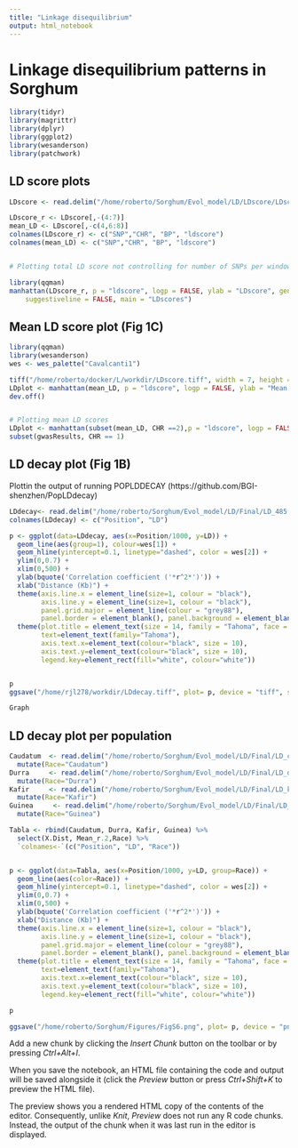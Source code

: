 ```yaml
---
title: "Linkage disequilibrium"
output: html_notebook
---
```


# Linkage disequilibrium patterns in Sorghum

```r
library(tidyr)
library(magrittr)
library(dplyr) 
library(ggplot2)
library(wesanderson)
library(patchwork)
```

## LD score plots

```r

LDscore <- read.delim("/home/roberto/Sorghum/Evol_model/LD/LDscore/LDscore.100k.score.ld", sep = " ")

LDscore_r <- LDscore[,-(4:7)]
mean_LD <- LDscore[,-c(4,6:8)]
colnames(LDscore_r) <- c("SNP","CHR", "BP", "ldscore")
colnames(mean_LD) <- c("SNP","CHR", "BP", "ldscore")


# Plotting total LD score not controlling for number of SNPs per window

library(qqman)
manhattan(LDscore_r, p = "ldscore", logp = FALSE, ylab = "LDscore", genomewideline = FALSE, col = c("dodgerblue4", "forestgreen"), cex=0.3,
    suggestiveline = FALSE, main = "LDscores")


```

## Mean LD score plot (Fig 1C)

```r

library(qqman)
library(wesanderson)
wes <- wes_palette("Cavalcanti1")

tiff("/home/roberto/docker/L/workdir/LDscore.tiff", width = 7, height = 3, units = 'in', res = 450 )
LDplot <- manhattan(mean_LD, p = "ldscore", logp = FALSE, ylab = "Mean LDscore", genomewideline = FALSE, col = alpha(wes, 0.2), cex=0.15, suggestiveline = FALSE,  cex.axis = 0.9, cex.lab = 0.9, ylim=c(0, 0.4))
dev.off()


# Plotting mean LD scores
LDplot <- manhattan(subset(mean_LD, CHR ==2),p = "ldscore", logp = FALSE, ylab = "Mean LDscore", genomewideline = FALSE, col = alpha(wes, 0.9), cex=0.95, suggestiveline = FALSE,  cex.axis = 0.9, cex.lab = 0.9, ylim=c(0, 0.4), xlim = c(67574082, 67574710) )
subset(gwasResults, CHR == 1)
```

## LD decay plot (Fig 1B)
Plottin the output of running POPLDDECAY (https://github.com/BGI-shenzhen/PopLDdecay)

```r

LDdecay<- read.delim("/home/roberto/Sorghum/Evol_model/LD/Final/LD_485.stat/TERRA485_LDdecay", header = T)
colnames(LDdecay) <- c("Position", "LD")

p <- ggplot(data=LDdecay, aes(x=Position/1000, y=LD)) +
  geom_line(aes(group=1), colour=wes[1]) +
  geom_hline(yintercept=0.1, linetype="dashed", color = wes[2]) +
  ylim(0,0.7) +
  xlim(0,500) +
  ylab(bquote('Correlation coefficient ('*r^2*')')) +
  xlab("Distance (Kb)") +
  theme(axis.line.x = element_line(size=1, colour = "black"),
        axis.line.y = element_line(size=1, colour = "black"),
        panel.grid.major = element_line(colour = "grey88"),
        panel.border = element_blank(), panel.background = element_blank()) +
  theme(plot.title = element_text(size = 14, family = "Tahoma", face = "bold"),
        text=element_text(family="Tahoma"),
        axis.text.x=element_text(colour="black", size = 10),
        axis.text.y=element_text(colour="black", size = 10),
        legend.key=element_rect(fill="white", colour="white"))


p
ggsave("/home/rjl278/workdir/LDdecay.tiff", plot= p, device = "tiff", scale = 1, width = 3.42, height = 3, units = c("in"),dpi = 500, limitsize = TRUE)

Graph

```


## LD decay plot per population

```r

Caudatum  <- read.delim("/home/roberto/Sorghum/Evol_model/LD/Final/LD_caudatum.stat", header = T) %>%
  mutate(Race="Caudatum")
Durra     <- read.delim("/home/roberto/Sorghum/Evol_model/LD/Final/LD_durra.stat", header = T) %>%
  mutate(Race="Durra")
Kafir     <- read.delim("/home/roberto/Sorghum/Evol_model/LD/Final/LD_kafir.stat", header = T) %>%
  mutate(Race="Kafir")
Guinea     <- read.delim("/home/roberto/Sorghum/Evol_model/LD/Final/LD_guinea.stat", header = T) %>%
  mutate(Race="Guinea")

Tabla <- rbind(Caudatum, Durra, Kafir, Guinea) %>%
  select(X.Dist, Mean_r.2,Race) %>%
  `colnames<-`(c("Position", "LD", "Race"))


p <- ggplot(data=Tabla, aes(x=Position/1000, y=LD, group=Race)) +
  geom_line(aes(color=Race)) +
  geom_hline(yintercept=0.1, linetype="dashed", color = wes[2]) +
  ylim(0,0.7) +
  xlim(0,500) +
  ylab(bquote('Correlation coefficient ('*r^2*')')) +
  xlab("Distance (Kb)") +
  theme(axis.line.x = element_line(size=1, colour = "black"),
        axis.line.y = element_line(size=1, colour = "black"),
        panel.grid.major = element_line(colour = "grey88"),
        panel.border = element_blank(), panel.background = element_blank()) +
  theme(plot.title = element_text(size = 14, family = "Tahoma", face = "bold"),
        text=element_text(family="Tahoma"),
        axis.text.x=element_text(colour="black", size = 10),
        axis.text.y=element_text(colour="black", size = 10),
        legend.key=element_rect(fill="white", colour="white"))

p

ggsave("/home/roberto/Sorghum/Figures/FigS6.png", plot= p, device = "png", scale = 1, width = 9, height = 4, units = c("in"),dpi = 150, limitsize = TRUE)


```



Add a new chunk by clicking the *Insert Chunk* button on the toolbar or by pressing *Ctrl+Alt+I*.

When you save the notebook, an HTML file containing the code and output will be saved alongside it (click the *Preview* button or press *Ctrl+Shift+K* to preview the HTML file).

The preview shows you a rendered HTML copy of the contents of the editor. Consequently, unlike *Knit*, *Preview* does not run any R code chunks. Instead, the output of the chunk when it was last run in the editor is displayed.
